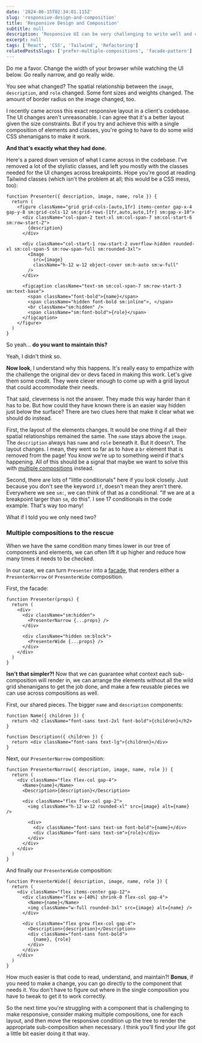 ```yaml
---
date: '2024-06-15T02:34:01.115Z'
slug: 'responsive-design-and-composition'
title: 'Responsive Design and Composition'
subtitle: null
description: 'Responsive UI can be very challenging to write well and can often lead to some of the nastiest code you have ever encountered. Learn how to use multiple compositions to make responsive design a whole lot cleaner and easier.'
excerpt: null
tags: ['React', 'CSS', 'Tailwind', 'Refactoring']
relatedPostsSlugs: ['prefer-multiple-compositions', 'facade-pattern']
---
```



Do me a favor. Change the width of your browser while watching the UI below. Go really narrow, and go really wide.

<div class="my-8">
  <OffsetWrap>
    <Presenter
      client:only="react"
      name="Kyle Shevlin"
      description="Kyle is the founder and lead engineer of Agathist, a software firm dedicated to building good software with good people."
      role="Founder & Lead Engineer"
      image="/images/kyle-headshot.jpg"
    />
  </OffsetWrap>
</div>

You see what changed? The spatial relationship between the `image`, `description`, and `role` changed. Some font sizes and weights changed. The amount of border radius on the image changed, too.

I recently came across this exact responsive layout in a client's codebase. The UI changes aren't unreasonable. I can agree that it's a better layout given the size constraints. But if you try and achieve this with a single composition of elements and classes, you're going to have to do some wild CSS shenanigans to make it work.

**And that's exactly what they had done.**

Here's a pared down version of what I came across in the codebase. I've removed a lot of the stylistic classes, and left you mostly with the classes needed for the UI changes across breakpoints. Hope you're good at reading Tailwind classes (which isn't the problem at all; this would be a CSS mess, too):

```tsx
function Presenter({ description, image, name, role }) {
  return (
    <figure className="grid grid-cols-[auto,1fr] items-center gap-x-4 gap-y-8 sm:grid-cols-12 sm:grid-rows-[1fr,auto,auto,1fr] sm:gap-x-10">
      <div className="col-span-2 text-xl sm:col-span-7 sm:col-start-6 sm:row-start-2">
        {description}
      </div>

      <div className="col-start-1 row-start-2 overflow-hidden rounded-xl sm:col-span-5 sm:row-span-full sm:rounded-3xl">
        <Image
          src={image}
          className="h-12 w-12 object-cover sm:h-auto sm:w-full"
        />
      </div>

      <figcaption className="text-sm sm:col-span-7 sm:row-start-3 sm:text-base">
        <span className="font-bold">{name}</span>
        <span className="hidden font-bold sm:inline">, </span>
        <br className="sm:hidden" />
        <span className="sm:font-bold">{role}</span>
      </figcaption>
    </figure>
  )
}
```

So yeah... **do you want to maintain this?**

Yeah, I didn't think so.

**Now look**, I understand why this happens. It's really easy to empathize with the challenge the original dev or devs faced in making this work. Let's give them some credit. They were clever enough to come up with a grid layout that could accommodate their needs.

That said, cleverness is not the answer. <Marker content="It rarely is." /> They made this way harder than it has to be. But how could they have known there is an easier way hidden just below the surface? There are two clues here that make it clear what we should do instead.

First, the layout of the elements changes. It would be one thing if all their spatial relationships remained the same. The `name` stays above the `image`. The `description` always has `name` and `role` beneath it. But it doesn't. The layout changes. I mean, they went so far as to have a `br` element that is removed from the page! You know we're up to something weird if that's happening. All of this should be a signal that maybe we want to solve this with [multiple compositions](/prefer-multiple-compositions) instead.

Second, there are lots of "little conditionals" here if you look closely. Just because you don't see the keyword `if`, doesn't mean they aren't there. Everywhere we see `sm:`, we can think of that as a conditional. "If we are at a breakpoint larger than `sm`, do this". I see 17 conditionals in the code example. That's way too many!

What if I told you we only need two?

### Multiple compositions to the rescue

When we have the same condition many times lower in our tree of components and elements, we can often lift it up higher and reduce how many times it needs to be checked. <Marker content="That trick applies to a lot more than just components, too. Use it in your functions and watch them get simpler." />

In our case, we can turn `Presenter` into a [facade](facade-pattern), that renders either a `PresenterNarrow` or `PresenterWide` composition.

First, the facade:

```tsx
function Presenter(props) {
  return (
    <div>
      <div className="sm:hidden">
        <PresenterNarrow {...props} />
      </div>

      <div className="hidden sm:block">
        <PresenterWide {...props} />
      </div>
    </div>
  )
}
```

**Isn't that simpler?!** Now that we can guarantee what context each sub-composition will render in, we can arrange the elements without all the wild grid shenanigans to get the job done, and make a few reusable pieces we can use across compositions as well.

First, our shared pieces. The bigger `name` and `description` components:

```tsx
function Name({ children }) {
  return <h2 className="font-sans text-2xl font-bold">{children}</h2>
}

function Description({ children }) {
  return <div className="font-sans text-lg">{children}</div>
}
```

Next, our `PresenterNarrow` composition:

```tsx
function PresenterNarrow({ description, image, name, role }) {
  return (
    <div className="flex flex-col gap-4">
      <Name>{name}</Name>
      <Description>{description}</Description>

      <div className="flex flex-col gap-2">
        <img className="h-12 w-12 rounded-xl" src={image} alt={name} />

        <div>
          <div className="font-sans text-sm font-bold">{name}</div>
          <div className="font-sans text-sm">{role}</div>
        </div>
      </div>
    </div>
  )
}
```

And finally our `PresenterWide` composition:

```tsx
function PresenterWide({ description, image, name, role }) {
  return (
    <div className="flex items-center gap-12">
      <div className="flex w-[40%] shrink-0 flex-col gap-4">
        <Name>{name}</Name>
        <img className="w-full rounded-3xl" src={image} alt={name} />
      </div>

      <div className="flex grow flex-col gap-4">
        <Description>{description}</Description>
        <div className="font-sans font-bold">
          {name}, {role}
        </div>
      </div>
    </div>
  )
}
```

How much easier is that code to read, understand, and maintain?! **Bonus**, if you need to make a change, you can go directly to the component that needs it. You don't have to figure out where in the single composition you have to tweak to get it to work correctly.

So the next time you're struggling with a component that is challenging to make responsive, consider making multiple compositions, one for each layout, and then move the responsive condition up the tree to render the appropriate sub-composition when necessary. I think you'll find your life got a little bit easier doing it that way.
